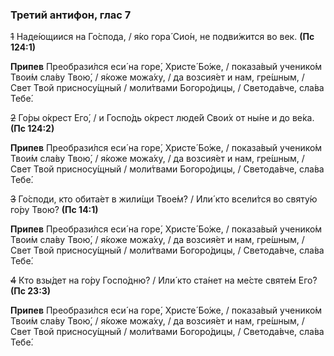 ### Третий антифон, глас 7

~~1~~ Наде́ющиися на Го́спода, / я́ко гора́ Сио́н, не подви́жится во век. **(Пс 124:1)**

**Припев** Преобрази́лся еси́ на горе́, Христе́ Бо́же, / показа́вый ученико́м Твои́м сла́ву Твою́, / я́коже можа́ху, / да возсия́ет и нам, гре́шным, / Свет Твой присносу́щный / моли́твами Богоро́дицы, / Светода́вче, сла́ва Тебе́.

~~2~~ Го́ры о́крест Его́, / и Госпо́дь о́крест люде́й Свои́х от ны́не и до ве́ка. **(Пс 124:2)**

**Припев** Преобрази́лся еси́ на горе́, Христе́ Бо́же, / показа́вый ученико́м Твои́м сла́ву Твою́, / я́коже можа́ху, / да возсия́ет и нам, гре́шным, / Свет Твой присносу́щный / моли́твами Богоро́дицы, / Светода́вче, сла́ва Тебе́.

~~3~~ Го́споди, кто обита́ет в жили́щи Твое́м? / Или́ кто всели́тся во святу́ю го́ру Твою́? **(Пс 14:1)**

**Припев** Преобрази́лся еси́ на горе́, Христе́ Бо́же, / показа́вый ученико́м Твои́м сла́ву Твою́, / я́коже можа́ху, / да возсия́ет и нам, гре́шным, / Свет Твой присносу́щный / моли́твами Богоро́дицы, / Светода́вче, сла́ва Тебе́.

~~4~~ Кто взы́дет на го́ру Госпо́дню? / Или́ кто ста́нет на ме́сте святе́м Его́? **(Пс 23:3)**

**Припев** Преобрази́лся еси́ на горе́, Христе́ Бо́же, / показа́вый ученико́м Твои́м сла́ву Твою́, / я́коже можа́ху, / да возсия́ет и нам, гре́шным, / Свет Твой присносу́щный / моли́твами Богоро́дицы, / Светода́вче, сла́ва Тебе́.
